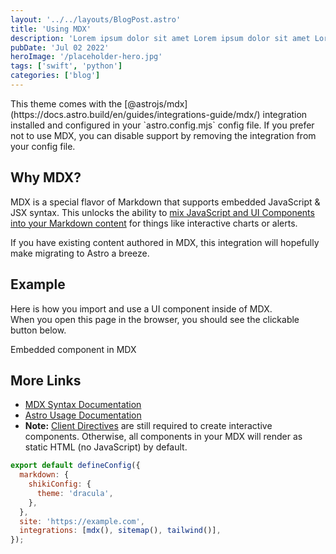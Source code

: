 ```yaml
---
layout: '../../layouts/BlogPost.astro'
title: 'Using MDX'
description: 'Lorem ipsum dolor sit amet Lorem ipsum dolor sit amet Lorem ipsum dolor sit amet Lorem ipsum dolor sit amet'
pubDate: 'Jul 02 2022'
heroImage: '/placeholder-hero.jpg'
tags: ['swift', 'python']
categories: ['blog']
---
```



<article class="prose max-w-xl mx-auto">
<PostHeader  title="Using MDX dolores" categories={['blog']} date={'Jul 02 2022'} />
This theme comes with the [@astrojs/mdx](https://docs.astro.build/en/guides/integrations-guide/mdx/) integration installed and configured in your `astro.config.mjs` config file. If you prefer not to use MDX, you can disable support by removing the integration from your config file.

## Why MDX?

MDX is a special flavor of Markdown that supports embedded JavaScript & JSX syntax. This unlocks the ability to [mix JavaScript and UI Components into your Markdown content](https://docs.astro.build/en/guides/markdown-content/#mdx-features) for things like interactive charts or alerts.

If you have existing content authored in MDX, this integration will hopefully make migrating to Astro a breeze.

## Example

Here is how you import and use a UI component inside of MDX.  
When you open this page in the browser, you should see the clickable button below.


<HeaderLink href='#' onclick="alert('clicked!')">
  Embedded component in MDX
</HeaderLink>

## More Links

- [MDX Syntax Documentation](https://mdxjs.com/docs/what-is-mdx)
- [Astro Usage Documentation](https://docs.astro.build/en/guides/markdown-content/#markdown-and-mdx-pages)
- **Note:** [Client Directives](https://docs.astro.build/en/reference/directives-reference/#client-directives) are still required to create interactive components. Otherwise, all components in your MDX will render as static HTML (no JavaScript) by default.

```js
export default defineConfig({
  markdown: {
    shikiConfig: {
      theme: 'dracula',
    },
  },
  site: 'https://example.com',
  integrations: [mdx(), sitemap(), tailwind()],
});
```

</article>

